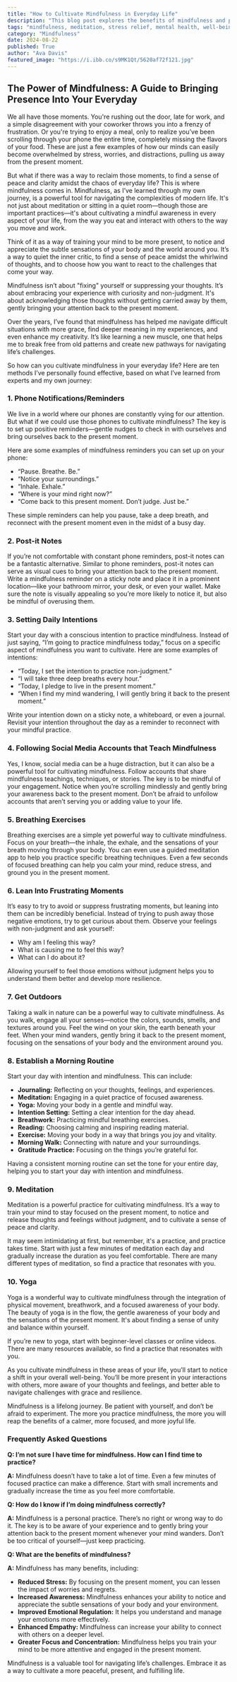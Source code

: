 ```yaml
---
title: "How to Cultivate Mindfulness in Everyday Life"
description: "This blog post explores the benefits of mindfulness and provides ten practical methods for integrating it into your daily routine. Learn how to use phone reminders, breathing exercises, and more to cultivate presence and enhance your well-being."
tags: "mindfulness, meditation, stress relief, mental health, well-being, self-care, present moment, awareness, focus, techniques, tips, breathing exercises, yoga, daily routine, gratitude, emotional regulation, empathy"
category: "Mindfulness"
date: 2024-08-22
published: True
author: "Ava Davis"
featured_image: "https://i.ibb.co/s9MK1Qt/5620af72f121.jpg"
---
```


## The Power of Mindfulness: A Guide to Bringing Presence Into Your Everyday

We all have those moments. You're rushing out the door, late for work, and a simple disagreement with your coworker throws you into a frenzy of frustration. Or you're trying to enjoy a meal, only to realize you’ve been scrolling through your phone the entire time, completely missing the flavors of your food. These are just a few examples of how our minds can easily become overwhelmed by stress, worries, and distractions, pulling us away from the present moment. 

But what if there was a way to reclaim those moments, to find a sense of peace and clarity amidst the chaos of everyday life? This is where mindfulness comes in. Mindfulness, as I’ve learned through my own journey, is a powerful tool for navigating the complexities of modern life. It's not just about meditation or sitting in a quiet room—though those are important practices—it's about cultivating a mindful awareness in every aspect of your life, from the way you eat and interact with others to the way you move and work. 

Think of it as a way of training your mind to be more present, to notice and appreciate the subtle sensations of your body and the world around you. It’s a way to quiet the inner critic, to find a sense of peace amidst the whirlwind of thoughts, and to choose how you want to react to the challenges that come your way. 

Mindfulness isn’t about "fixing" yourself or suppressing your thoughts. It’s about embracing your experience with curiosity and non-judgment. It's about acknowledging those thoughts without getting carried away by them, gently bringing your attention back to the present moment. 

Over the years, I’ve found that mindfulness has helped me navigate difficult situations with more grace, find deeper meaning in my experiences, and even enhance my creativity. It’s like learning a new muscle, one that helps me to break free from old patterns and create new pathways for navigating life’s challenges.

So how can you cultivate mindfulness in your everyday life? Here are ten methods I’ve personally found effective, based on what I’ve learned from experts and my own journey:

### 1. Phone Notifications/Reminders

We live in a world where our phones are constantly vying for our attention. But what if we could use those phones to cultivate mindfulness? The key is to set up positive reminders—gentle nudges to check in with ourselves and bring ourselves back to the present moment. 

Here are some examples of mindfulness reminders you can set up on your phone:

- “Pause. Breathe. Be.”
- “Notice your surroundings.”
- “Inhale. Exhale.”
- “Where is your mind right now?”
- “Come back to this present moment. Don’t judge. Just be.”

These simple reminders can help you pause, take a deep breath, and reconnect with the present moment even in the midst of a busy day.  

### 2. Post-it Notes

If you’re not comfortable with constant phone reminders, post-it notes can be a fantastic alternative.  Similar to phone reminders, post-it notes can serve as visual cues to bring your attention back to the present moment.  Write a mindfulness reminder on a sticky note and place it in a prominent location—like your bathroom mirror, your desk, or even your wallet.  Make sure the note is visually appealing so you’re more likely to notice it, but also be mindful of overusing them.

### 3. Setting Daily Intentions

Start your day with a conscious intention to practice mindfulness.  Instead of just saying, “I’m going to practice mindfulness today,” focus on a specific aspect of mindfulness you want to cultivate.  Here are some examples of intentions:

- “Today, I set the intention to practice non-judgment.”
- “I will take three deep breaths every hour.”
- “Today, I pledge to live in the present moment.”
- “When I find my mind wandering, I will gently bring it back to the present moment.”

Write your intention down on a sticky note, a whiteboard, or even a journal.  Revisit your intention throughout the day as a reminder to reconnect with your mindful practice.

### 4. Following Social Media Accounts that Teach Mindfulness

Yes, I know, social media can be a huge distraction, but it can also be a powerful tool for cultivating mindfulness. Follow accounts that share mindfulness teachings, techniques, or stories. The key is to be mindful of your engagement. Notice when you’re scrolling mindlessly and gently bring your awareness back to the present moment. Don’t be afraid to unfollow accounts that aren’t serving you or adding value to your life.

### 5. Breathing Exercises

Breathing exercises are a simple yet powerful way to cultivate mindfulness.  Focus on your breath—the inhale, the exhale, and the sensations of your breath moving through your body. You can even use a guided meditation app to help you practice specific breathing techniques.  Even a few seconds of focused breathing can help you calm your mind, reduce stress, and ground you in the present moment.

### 6. Lean Into Frustrating Moments

It’s easy to try to avoid or suppress frustrating moments, but leaning into them can be incredibly beneficial.  Instead of trying to push away those negative emotions, try to get curious about them. Observe your feelings with non-judgment and ask yourself:

- Why am I feeling this way?
- What is causing me to feel this way?
- What can I do about it?

Allowing yourself to feel those emotions without judgment helps you to understand them better and develop more resilience.

### 7. Get Outdoors

Taking a walk in nature can be a powerful way to cultivate mindfulness.  As you walk, engage all your senses—notice the colors, sounds, smells, and textures around you.  Feel the wind on your skin, the earth beneath your feet.  When your mind wanders, gently bring it back to the present moment, focusing on the sensations of your body and the environment around you.

### 8. Establish a Morning Routine

Start your day with intention and mindfulness. This can include: 

- **Journaling:** Reflecting on your thoughts, feelings, and experiences.
- **Meditation:** Engaging in a quiet practice of focused awareness.
- **Yoga:**  Moving your body in a gentle and mindful way.
- **Intention Setting:** Setting a clear intention for the day ahead.
- **Breathwork:**  Practicing mindful breathing exercises.
- **Reading:**  Choosing calming and inspiring reading material.
- **Exercise:**  Moving your body in a way that brings you joy and vitality.
- **Morning Walk:**  Connecting with nature and your surroundings.
- **Gratitude Practice:**  Focusing on the things you’re grateful for.

Having a consistent morning routine can set the tone for your entire day, helping you to start your day with intention and mindfulness. 

### 9. Meditation

Meditation is a powerful practice for cultivating mindfulness. It’s a way to train your mind to stay focused on the present moment, to notice and release thoughts and feelings without judgment, and to cultivate a sense of peace and clarity.

It may seem intimidating at first, but remember, it's a practice, and practice takes time. Start with just a few minutes of meditation each day and gradually increase the duration as you feel comfortable. There are many different types of meditation, so find a practice that resonates with you. 

### 10. Yoga

Yoga is a wonderful way to cultivate mindfulness through the integration of physical movement, breathwork, and a focused awareness of your body.  The beauty of yoga is in the flow, the gentle awareness of your body and the sensations of the present moment.  It's about finding a sense of unity and balance within yourself.

If you’re new to yoga, start with beginner-level classes or online videos. There are many resources available, so find a practice that resonates with you.

As you cultivate mindfulness in these areas of your life, you’ll start to notice a shift in your overall well-being. You’ll be more present in your interactions with others, more aware of your thoughts and feelings, and better able to navigate challenges with grace and resilience.  

Mindfulness is a lifelong journey. Be patient with yourself, and don’t be afraid to experiment. The more you practice mindfulness, the more you will reap the benefits of a calmer, more focused, and more joyful life.

### Frequently Asked Questions

**Q: I’m not sure I have time for mindfulness. How can I find time to practice?**

**A:**  Mindfulness doesn’t have to take a lot of time. Even a few minutes of focused practice can make a difference. Start with small increments and gradually increase the time as you feel more comfortable.

**Q: How do I know if I’m doing mindfulness correctly?**

**A:** Mindfulness is a personal practice. There’s no right or wrong way to do it. The key is to be aware of your experience and to gently bring your attention back to the present moment whenever your mind wanders. Don’t be too critical of yourself—just keep practicing. 

**Q:  What are the benefits of mindfulness?**

**A:** Mindfulness has many benefits, including:

* **Reduced Stress:**  By focusing on the present moment, you can lessen the impact of worries and regrets.
* **Increased Awareness:** Mindfulness enhances your ability to notice and appreciate the subtle sensations of your body and your environment.
* **Improved Emotional Regulation:** It helps you understand and manage your emotions more effectively. 
* **Enhanced Empathy:** Mindfulness can increase your ability to connect with others on a deeper level.
* **Greater Focus and Concentration:**  Mindfulness helps you train your mind to be more attentive and engaged in the present moment.

Mindfulness is a valuable tool for navigating life’s challenges. Embrace it as a way to cultivate a more peaceful, present, and fulfilling life. 
